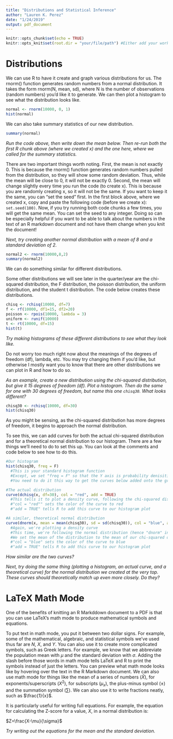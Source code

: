 ```yaml
---
title: "Distributions and Statistical Inference"
author: "Lauren K. Perez"
date: "1/24/2019"
output: pdf_document
---
```


```r
knitr::opts_chunk$set(echo = TRUE)
knitr::opts_knit$set(root.dir = "your/file/path") #Either add your working directory here or comment this out
```

# Distributions

We can use R to have it create and graph various distributions for us. The rnorm() function generates random numbers from a normal distribution.  It takes the form rnorm(N, mean, sd), where N is the number of observations (random numbers) you'd like it to generate.  We can then plot a histogram to see what the distribution looks like.

```r
normal <- rnorm(10000, 0, 1)
hist(normal)
```

We can also take summary statistics of our new distribution. 

```r
summary(normal)
```
*Run the code above, then write down the mean below.  Then re-run both the first R chunk above (where we created x) and the one here, where we called for the summary statistics.*  

There are two important things worth noting.  First, the mean is not exactly 0.  This is because the rnorm() function generates random numbers pulled from the distribution, so they will show some random deviation.  Thus, while the mean will be close to 0, it will not be exactly 0.  Second, the mean will change slightly every time you run the code (to create x).  This is because you are randomly creating x, so it will not be the same.  If you want to keep it the same, you can "set the seed" first. In the first block above, where we created x, copy and paste the following code (before we create x): `set.seed(100)`. Now, if you try running both code chunks a few times, you will get the same mean.  You can set the seed to any integer.  Doing so can be especially helpful if you want to be able to talk about the numbers in the text of an R markdown document and not have them change when you knit the document! 

*Next, try creating another normal distribution with a mean of 8 and a standard deviation of 2.*
```r
normal2 <- rnorm(10000,8,2)
summary(normal2)
```

We can do something similar for different distributions. 

Some other distributions we will see later in the quarter/year are the chi-squared distribution, the F distribution, the poisson distribution, the uniform distribution, and the student t distribution.  The code below creates these distributions. 

```r
chisq <- rchisq(10000, df=7)
f <- rf(10000, df1=15, df2=20)
poisson <- rpois(10000, lambda = 3)
uniform <- runif(10000)
t <- rt(10000, df=15)
hist(t)
```

*Try making histograms of these different distributions to see what they look like.*

Do not worry too much right now about the meanings of the degrees of freedom (df), lambda, etc.  You may try changing them if you'd like, but otherwise I mostly want you to know that there are other distributions we can plot in R and how to do so. 

*As an example, create a new distribution using the chi-squared distribution, but give it 15 degrees of freedom (df).  Plot a histogram. Then do the same for one with 30 degrees of freedom, but name this one `chisq30`.  What looks different?*
```r
chisq30 <- rchisq(10000, df=30)
hist(chisq30)
```

As you might be sensing, as the chi-squared distribution has more degrees of freedom, it begins to approach the normal distribution.  

To see this, we can add curves for both the actual chi-squared distribution and for a theoretical normal distribution to our histogram.  There are a few things we'll need to do to set this up.  You can look at the comments and code below to see how to do this. 

```r
#Our histogram
hist(chisq30, freq = F)
  #This is your standard histogram function
  #Except, we set "freq = F" so that the Y axis is probability denisities rather than frequencies
  #You need to do it this way to get the curves below added onto the graph

#The actual distribution
curve(dchisq(x, df=30), col = "red", add = TRUE)
  #This tells it to plot a density curve, following the chi-squared distribution with 30 degrees of freedom
  #"col = "red"" sets the color of the curve to red
  #"add = TRUE" tells R to add this curve to our histogram plot

#A similar, theoretical normal distribution
curve(dnorm(x, mean = mean(chisq30), sd = sd(chisq30)), col = "blue", add = TRUE)
  #Again, we're plotting a density curve
  #This time, we're following the normal distribution (hence "dnorm" instead of "dchisq")
  #We set the mean of the distribution to the mean of our chi-squared distribution, and the standard dev. to its sd
  #"col = "blue" sets the color of the curve to blue
  #"add = TRUE" tells R to add this curve to our histogram plot


```

*How similar are the two curves?*


*Next, try doing the same thing (plotting a histogram, an actual curve, and a theoretical curve) for the normal distribution we created at the very top.  These curves should theoretically match up even more closely. Do they?*

# LaTeX Math Mode

One of the benefits of knitting an R Markddown document to a PDF is that you can use LaTeX's math mode to produce mathematical symbols and equations.  

To put text in math mode, you put it between two dollar signs.  For example, some of the mathematical, algebraic, and statistical symbols we've used thus far are $N$, $X$, and $Y$.  You can also use it to create more complicated symbols, such as Greek letters.  For example, we know that we abbreviate the population mean with $\mu$ and the standard deviation with $\sigma$.  Adding the slash before those words in math mode tells LaTeX and R to print the symbols instead of just the letters.  You can preview what math mode looks like by hovering over the text in the R Markdown document.  We can also use math mode for things like the mean of a series of numbers ($\bar{X}$), for exponents/superscripts ($X^2$), for subscripts ($\mu_x$), the plus-minus symbol ($\pm$) and the summation symbol ($\sum$). We can also use it to write fractions neatly, such as $\frac{1}{x}$. 

It is particularly useful for writing full equations.  For example, the equation for calculating the Z-score for a value, $X$, in a normal distribution is:

$Z=\frac{X-\mu}{\sigma}$


*Try writing out the equations for the mean and the standard deviation.*

